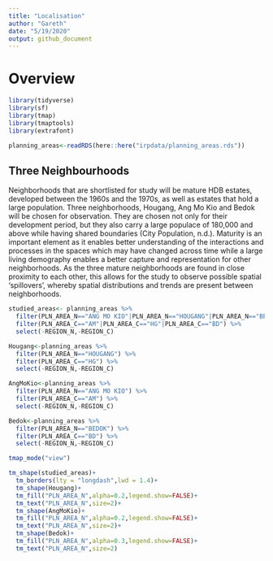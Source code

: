 ```yaml
---
title: "Localisation"
author: "Gareth"
date: "5/19/2020"
output: github_document
---
```


# Overview
```r
library(tidyverse)
library(sf)
library(tmap)
library(tmaptools)
library(extrafont)
```

```r
planning_areas<-readRDS(here::here("irpdata/planning_areas.rds"))
```

## Three Neighbourhoods

Neighborhoods that are shortlisted for study will be mature HDB estates, developed between the 1960s and the 1970s, as well as estates that hold a large population. Three neighborhoods, Hougang, Ang Mo Kio and Bedok will be chosen for observation. They are chosen not only for their development period, but they also carry a large populace of 180,000 and above while having shared boundaries (City Population, n.d.). Maturity is an important element as it enables better understanding of the interactions and processes in the spaces which may have changed across time while a large living demography enables a better capture and representation for other neighborhoods. As the three mature neighborhoods are found in close proximity to each other, this allows for the study to observe possible spatial ‘spillovers’, whereby spatial distributions and trends are present between neighborhoods. 

```r
studied_areas<- planning_areas %>% 
  filter(PLN_AREA_N=="ANG MO KIO"|PLN_AREA_N=="HOUGANG"|PLN_AREA_N=="BEDOK") %>% 
  filter(PLN_AREA_C=="AM"|PLN_AREA_C=="HG"|PLN_AREA_C=="BD") %>% 
  select(-REGION_N,-REGION_C)

Hougang<-planning_areas %>% 
  filter(PLN_AREA_N=="HOUGANG") %>% 
  filter(PLN_AREA_C=="HG") %>% 
  select(-REGION_N,-REGION_C)

AngMoKio<-planning_areas %>% 
  filter(PLN_AREA_N=="ANG MO KIO") %>% 
  filter(PLN_AREA_C=="AM") %>% 
  select(-REGION_N,-REGION_C)

Bedok<-planning_areas %>% 
  filter(PLN_AREA_N=="BEDOK") %>% 
  filter(PLN_AREA_C=="BD") %>% 
  select(-REGION_N,-REGION_C)

tmap_mode("view")
```

```r

tm_shape(studied_areas)+
  tm_borders(lty = "longdash",lwd = 1.4)+
  tm_shape(Hougang)+
  tm_fill("PLN_AREA_N",alpha=0.2,legend.show=FALSE)+
  tm_text("PLN_AREA_N",size=2)+
  tm_shape(AngMoKio)+
  tm_fill("PLN_AREA_N",alpha=0.2,legend.show=FALSE)+
  tm_text("PLN_AREA_N",size=2)+
  tm_shape(Bedok)+
  tm_fill("PLN_AREA_N",alpha=0.3,legend.show=FALSE)+
  tm_text("PLN_AREA_N",size=2)
```




